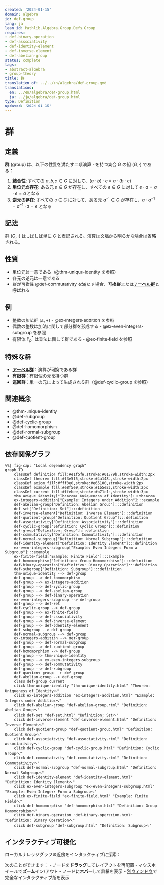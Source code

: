 ```yaml
---
created: '2024-01-15'
domain: algebra
id: def-group
lang: ja
lean_id: Mathlib.Algebra.Group.Defs.Group
requires:
- def-binary-operation
- def-associativity
- def-identity-element
- def-inverse-element
- def-abelian-group
status: complete
tags:
- abstract-algebra
- group-theory
title: 群
translation_of: ../../en/algebra/def-group.qmd
translations:
  en: ../en/algebra/def-group.html
  ja: ../ja/algebra/def-group.html
type: Definition
updated: '2024-01-15'
---
```


# 群

## 定義

**群** (group) は、以下の性質を満たす二項演算 $\cdot$ を持つ集合 $G$ の組 $(G, \cdot)$ である：

1. **結合性**: すべての $a, b, c \in G$ に対して、$(a \cdot b) \cdot c = a \cdot (b \cdot c)$
2. **単位元の存在**: ある元 $e \in G$ が存在し、すべての $a \in G$ に対して $e \cdot a = a \cdot e = a$ となる
3. **逆元の存在**: すべての $a \in G$ に対して、ある元 $a^{-1} \in G$ が存在し、$a \cdot a^{-1} = a^{-1} \cdot a = e$ となる

## 記法

群 $(G, \cdot)$ はしばしば単に $G$ と表記される。演算は文脈から明らかな場合は省略される。

## 性質

- 単位元は一意である（@thm-unique-identity を参照）
- 各元の逆元は一意である
- 群が可換性 @def-commutativity を満たす場合、**可換群**または**[アーベル群](def-abelian-group.qmd)**と呼ばれる

## 例

- 整数の加法群 $(\mathbb{Z}, +)$ - @ex-integers-addition を参照
- 偶数の整数は加法に関して部分群を形成する - @ex-even-integers-subgroup を参照
- 有限体 $\mathbb{F}_p^*$ は乗法に関して群である - @ex-finite-field を参照

## 特殊な群

- **[アーベル群](def-abelian-group.qmd)**：演算が可換である群
- **有限群**：有限個の元を持つ群
- **巡回群**：単一の元によって生成される群（@def-cyclic-group を参照）

## 関連概念

- @thm-unique-identity
- @def-subgroup
- @def-cyclic-group
- @def-homomorphism
- @def-normal-subgroup
- @def-quotient-group

## 依存関係グラフ

```mermaid
%%| fig-cap: "Local dependency graph"
graph TD
    classDef definition fill:#e1f5fe,stroke:#01579b,stroke-width:2px
    classDef theorem fill:#f3e5f5,stroke:#4a148c,stroke-width:2px
    classDef axiom fill:#fff3e0,stroke:#e65100,stroke-width:2px
    classDef example fill:#e8f5e9,stroke:#1b5e20,stroke-width:2px
    classDef current fill:#ffebee,stroke:#b71c1c,stroke-width:3px
    thm-unique-identity["Theorem: Uniqueness of Identity"]:::theorem
    ex-integers-addition["Example: Integers under Addition"]:::example
    def-abelian-group["Definition: Abelian Group"]:::definition
    def-set["Definition: Set"]:::definition
    def-inverse-element["Definition: Inverse Element"]:::definition
    def-quotient-group["Definition: Quotient Group"]:::definition
    def-associativity["Definition: Associativity"]:::definition
    def-cyclic-group["Definition: Cyclic Group"]:::definition
    def-group["Definition: Group"]:::definition
    def-commutativity["Definition: Commutativity"]:::definition
    def-normal-subgroup["Definition: Normal Subgroup"]:::definition
    def-identity-element["Definition: Identity Element"]:::definition
    ex-even-integers-subgroup["Example: Even Integers Form a Subgroup"]:::example
    ex-finite-field["Example: Finite Field"]:::example
    def-homomorphism["Definition: Group Homomorphism"]:::definition
    def-binary-operation["Definition: Binary Operation"]:::definition
    def-subgroup["Definition: Subgroup"]:::definition
    thm-unique-identity --> def-group
    def-group --> def-homomorphism
    def-group --> ex-integers-addition
    def-group --> def-cyclic-group
    def-group --> def-abelian-group
    def-group --> def-binary-operation
    ex-even-integers-subgroup --> def-group
    def-group --> def-set
    def-cyclic-group --> def-group
    def-group --> ex-finite-field
    def-group --> def-associativity
    def-group --> def-inverse-element
    def-group --> def-identity-element
    def-subgroup --> def-group
    def-normal-subgroup --> def-group
    ex-integers-addition --> def-group
    def-group --> def-normal-subgroup
    def-group --> def-quotient-group
    def-homomorphism --> def-group
    def-group --> thm-unique-identity
    def-group --> ex-even-integers-subgroup
    def-group --> def-commutativity
    def-group --> def-subgroup
    def-quotient-group --> def-group
    def-abelian-group --> def-group
    class def-group current
    click thm-unique-identity "thm-unique-identity.html" "Theorem: Uniqueness of Identityへ"
    click ex-integers-addition "ex-integers-addition.html" "Example: Integers under Additionへ"
    click def-abelian-group "def-abelian-group.html" "Definition: Abelian Groupへ"
    click def-set "def-set.html" "Definition: Setへ"
    click def-inverse-element "def-inverse-element.html" "Definition: Inverse Elementへ"
    click def-quotient-group "def-quotient-group.html" "Definition: Quotient Groupへ"
    click def-associativity "def-associativity.html" "Definition: Associativityへ"
    click def-cyclic-group "def-cyclic-group.html" "Definition: Cyclic Groupへ"
    click def-commutativity "def-commutativity.html" "Definition: Commutativityへ"
    click def-normal-subgroup "def-normal-subgroup.html" "Definition: Normal Subgroupへ"
    click def-identity-element "def-identity-element.html" "Definition: Identity Elementへ"
    click ex-even-integers-subgroup "ex-even-integers-subgroup.html" "Example: Even Integers Form a Subgroupへ"
    click ex-finite-field "ex-finite-field.html" "Example: Finite Fieldへ"
    click def-homomorphism "def-homomorphism.html" "Definition: Group Homomorphismへ"
    click def-binary-operation "def-binary-operation.html" "Definition: Binary Operationへ"
    click def-subgroup "def-subgroup.html" "Definition: Subgroupへ"
```

## インタラクティブ可視化

ローカルナレッジグラフの近傍をインタラクティブに探索：

::: {.graph-viz data-id="def-group" data-width="700" data-height="500"}
:::

次のことができます：
- ノードを**ドラッグ**してレイアウトを再配置
- マウスホイールで**ズーム**イン/アウト
- ノードに**ホバー**して詳細を表示
- [別ウィンドウ](../../output/interactive/def-group.html){target="_blank"}で完全なインタラクティブ版を表示
